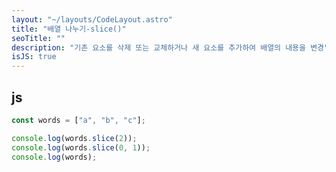 ```yaml
---
layout: "~/layouts/CodeLayout.astro"
title: "배열 나누기-slice()"
seoTitle: ""
description: "기존 요소를 삭제 또는 교체하거나 새 요소를 추가하여 배열의 내용을 변경"
isJS: true
---
```


## js

```js
const words = ["a", "b", "c"];

console.log(words.slice(2));
console.log(words.slice(0, 1));
console.log(words);
```
